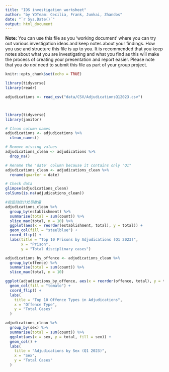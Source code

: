 ```yaml
---
title: "IDS investigation worksheet"
author: "by YDTeam: Cecilia, Frank, Junkai, Zhandos"
date: "`r Sys.Date()`"
output: html_document
---
```


**Note:** You can use this file as you 'working document' where you can try out various investigation ideas and keep notes about your findings. How you use and structure this file is up to you. It is recommended that you keep notes about what you are investigating and what you find as this will make the process of creating your presentation and report easier. Please note that you _do not_ need to submit this file as part of your group project.



```r
knitr::opts_chunk$set(echo = TRUE)
```


```r
library(tidyverse)
library(readr)

adjudications <- read_csv("data/CSV/AdjudicationsQ12023.csv")




```


```r
library(tidyverse)
library(janitor)

# Clean column names
adjudications <- adjudications %>%
  clean_names()

# Remove missing values
adjudications_clean <- adjudications %>%
  drop_na()

# Rename the 'date' column because it contains only "Q1"
adjudications_clean <- adjudications_clean %>%
  rename(quarter = date)

# Check data
glimpse(adjudications_clean)
colSums(is.na(adjudications_clean))


```

```r
#按监狱统计处罚数量
adjudications_clean %>%
  group_by(establishment) %>%
  summarise(total = sum(count)) %>%
  slice_max(total, n = 10) %>%
  ggplot(aes(x = reorder(establishment, total), y = total)) +
  geom_col(fill = "steelblue") +
  coord_flip() +
  labs(title = "Top 10 Prisons by Adjudications (Q1 2023)",
       x = "Prison",
       y = "Total disciplinary cases")


```

```r
adjudications_by_offence <- adjudications_clean %>%
  group_by(offence) %>%
  summarise(total = sum(count)) %>%
  slice_max(total, n = 10)

ggplot(adjudications_by_offence, aes(x = reorder(offence, total), y = total)) +
  geom_col(fill = "tomato") +
  coord_flip() +
  labs(
    title = "Top 10 Offence Types in Adjudications",
    x = "Offence Type",
    y = "Total Cases"
  )

```

```r
adjudications_clean %>%
  group_by(sex) %>%
  summarise(total = sum(count)) %>%
  ggplot(aes(x = sex, y = total, fill = sex)) +
  geom_col() +
  labs(
    title = "Adjudications by Sex (Q1 2023)",
    x = "Sex",
    y = "Total Cases"
  )

```